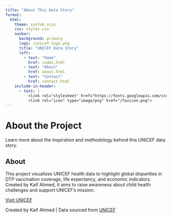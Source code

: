 ```yaml
---
title: "About This Data Story"
format:
  html:
    theme: custom.scss
    css: styles.css
    navbar:
      background: primary
      logo: /unicef-logo.png
      title: "UNICEF Data Story"
      left:
        - text: "Home"
          href: index.html
        - text: "About"
          href: about.html
        - text: "Contact"
          href: contact.html
    include-in-header:
      - text: |
          <link rel="stylesheet" href="https://fonts.googleapis.com/css2?family=Roboto:wght@300;400;700&display=swap">
          <link rel="icon" type="image/png" href="/favicon.png">
---
```


<div class="hero">
  <h1>About the Project</h1>
  <p>Learn more about the inspiration and methodology behind this UNICEF data story.</p>
</div>

## About

This project visualizes UNICEF health data to highlight global disparities in DTP vaccination coverage, life expectancy, and economic indicators. Created by Kaif Ahmed, it aims to raise awareness about child health challenges and support UNICEF’s mission.

<a href="https://www.unicef.org" class="cta-button">Visit UNICEF</a>

<footer>
  Created by Kaif Ahmed | Data sourced from <a href="https://www.unicef.org">UNICEF</a>
</footer>